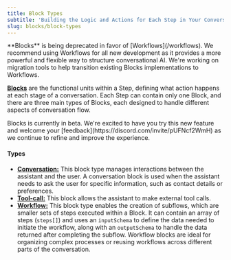 ```yaml
---
title: Block Types
subtitle: 'Building the Logic and Actions for Each Step in Your Conversation '
slug: blocks/block-types
---
```


<Warning>
  **Blocks** is being deprecated in favor of [Workflows](/workflows). We recommend using Workflows for all new development as it provides a more powerful and flexible way to structure conversational AI. We're working on migration tools to help transition existing Blocks implementations to Workflows.
</Warning>

[**Blocks**](https://api.vapi.ai/api#/Blocks/BlockController_create) are the functional units within a Step, defining what action happens at each stage of a conversation. Each Step can contain only one Block, and there are three main types of Blocks, each designed to handle different aspects of conversation flow.

<Note>
  Blocks is currently in beta. We're excited to have you try this new feature and welcome your [feedback](https://discord.com/invite/pUFNcf2WmH) as we continue to refine and improve the experience.
</Note>

#### Types

- [**Conversation:**](https://api.vapi.ai/api#:~:text=ConversationBlock) This block type manages interactions between the assistant and the user. A conversation block is used when the assistant needs to ask the user for specific information, such as contact details or preferences.
- [**Tool-call:**](https://api.vapi.ai/api#:~:text=ToolCallBlock) This block allows the assistant to make external tool calls.
- [**Workflow:**](https://api.vapi.ai/api#:~:text=WorkflowBlock) This block type enables the creation of subflows, which are smaller sets of steps executed within a Block. It can contain an array of steps (`steps[]`) and uses an `inputSchema` to define the data needed to initiate the workflow, along with an `outputSchema` to handle the data returned after completing the subflow. Workflow blocks are ideal for organizing complex processes or reusing workflows across different parts of the conversation.